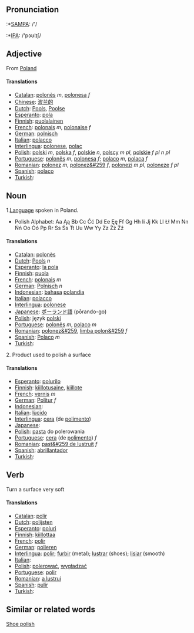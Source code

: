==Pronunciation==

:*[[w:SAMPA|SAMPA]]: /'/
:*[[w:IPA|IPA]]: /'pɔʊlɪʃ/


==Adjective==

From [[Poland]]

====Translations====

*[[Catalan]]: [[polonès]] ''m'', [[polonesa]] ''f''
*[[Chinese]]: [[波兰的]]
*[[Dutch]]: [[Pools]], [[Poolse]]
*[[Esperanto]]: [[pola]]
*[[Finnish]]: [[puolalainen]]
*[[French]]: [[polonais]] ''m'', [[polonaise]] ''f''
*[[German]]: [[polnisch]]
*[[Italian]]: [[polacco]]
*[[Interlingua]]: [[polonese]], [[polac]]
*[[Polish]]: [[polski]] ''m'', [[polska]] ''f'', [[polskie]] ''n'', [[polscy]] ''m pl'', [[polskie]] ''f pl'' ''n pl''
*[[Portuguese]]: [[polonês]] ''m'', [[polonesa]] ''f''; [[polaco]] ''m'', [[polaca]] ''f''
*[[Romanian]]: [[polonez]] ''m'', [[polonez&#259]] ''f'', [[polonezi]] ''m pl'', [[poloneze]] ''f pl''
*[[Spanish]]: [[polaco]]
*[[Turkish]]: [[]]

==Noun==

1.[[Language]] spoken in Poland.
*Polish Alphabet: Aa Ąą Bb Cc Ćć Dd Ee Ęę Ff Gg Hh Ii Jj Kk Ll Łł Mm Nn Ńń Oo Óó Pp Rr Ss Śs Tt Uu Ww Yy Zz Żż Źź

====Translations====
*[[Catalan]]: [[polonès]]
*[[Dutch]]: [[Pools]] ''n''
*[[Esperanto]]: [[la pola]] 
*[[Finnish]]: [[puola]] 
*[[French]]: [[polonais]] ''m''
*[[German]]: [[Polnisch]] ''n''
*[[Indonesian]]: [[bahasa]] [[polandia]]
*[[Italian]]: [[polacco]]
*[[Interlingua]]: [[polonese]] 
*[[Japanese]]: [[ポーランド語]] (pōrando-go)
*[[Polish]]: język [[polski]] 
*[[Portuguese]]: [[polonês]] ''m'', [[polaco]] ''m'' 
*[[Romanian]]: [[polonez&#259]], [[limba polon&#259]] ''f''
*[[Spanish]]: [[Polaco]] ''m''
*[[Turkish]]: [[]]

2. Product used to polish a surface

====Translations====
*[[Esperanto]]: [[polurilo]]
*[[Finnish]]: [[kiillotusaine]], [[kiillote]]
*[[French]]: [[vernis]] ''m''
*[[German]]: [[Politur]] ''f''
*[[Indonesian]]: [[]]
*[[Italian]]: [[lùcido]]
*[[Interlingua]]: [[cera]] (de [[polimento]])
*[[Japanese]]: [[]]
*[[Polish]]: [[pasta]] do polerowania
*[[Portuguese]]: [[cera]] (de [[polimento]]) ''f''
*[[Romanian]]: [[past&#259 de lustruit]] ''f''
*[[Spanish]]: [[abrillantador]]
*[[Turkish]]: [[]]


== Verb ==

Turn a surface very soft

====Translations====
*[[Catalan]]: [[polir]]
*[[Dutch]]: [[polijsten]]
*[[Esperanto]]: [[poluri]]
*[[Finnish]]: [[kiillottaa]]
*[[French]]: [[polir]]
*[[German]]: [[polieren]]
*[[Interlingua]]: [[polir]]; [[furbir]] (metal); [[lustrar]] (shoes); [[lisiar]] (smooth)
*[[Italian]]: [[]]
*[[Polish]]: [[polerować]], [[wygładzać]]
*[[Portuguese]]: [[polir]]
*[[Romanian]]: [[a lustrui]]
*[[Spanish]]: [[pulir]]
*[[Turkish]]: [[]]

==Similar or related words==

[[Shoe polish]]